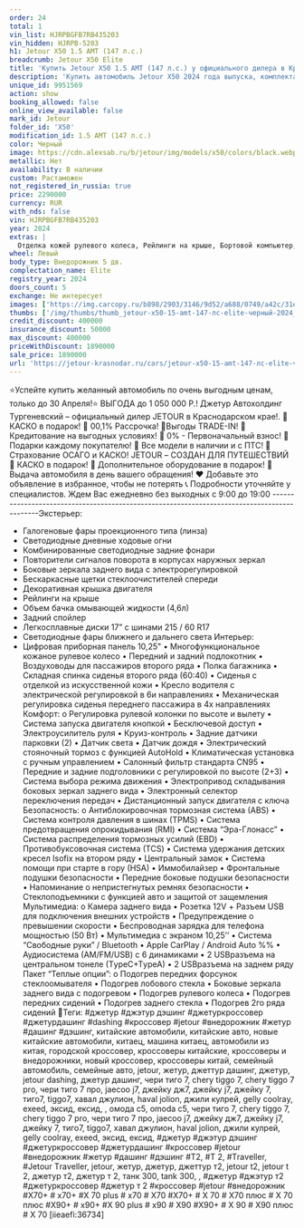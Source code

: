 ```yaml
---
order: 24
total: 1
vin_list: HJRPBGFB7RB435203
vin_hidden: HJRPB-5203
h1: Jetour X50 1.5 AMT (147 л.с.)
breadcrumb: Jetour X50 Elite
title: 'Купить Jetour X50 1.5 AMT (147 л.с.) у официального дилера в Краснодаре'
description: 'Купить автомобиль Jetour X50 2024 года выпуска, комплектация Elite, цвет - Черный, двигатель - 1.5 AMT (147 л.с.) у официального дилера в г. Краснодар. Стоимость данного автомобиля Jetour X50 – 1890000'
unique_id: 9951569
action: show
booking_allowed: false
online_view_available: false
mark_id: Jetour
folder_id: 'X50'
modification_id: 1.5 AMT (147 л.с.)
color: Черный
image: https://cdn.alexsab.ru/b/jetour/img/models/x50/colors/black.webp
metallic: Нет
availability: В наличии
custom: Растаможен
not_registered_in_russia: true
price: 2290000
currency: RUR
with_nds: false
vin: HJRPBGFB7RB435203
year: 2024
extras: |
  Отделка кожей рулевого колеса, Рейлинги на крыше, Бортовой компьютер, Датчик дождя, Датчик света, Электрообогрев боковых зеркал, Мультифункциональное рулевое колесо, Розетка 12v, Камера задняя, USB, Bluetooth, Голосовое управление, Электрообогрев форсунок стеклоомывателей, Электрообогрев лобового стекла, Крепление детского кресла (задний ряд) ISOFIX, Подогрев передних сидений, Обогрев рулевого колеса, Электропривод зеркал, Электроскладывание зеркал, Регулировка сиденья водителя по высоте, Регулировка руля по высоте, Регулировка руля по вылету, Электростеклоподъемники передние, Электростеклоподъемники задние, Антиблокировочная система (ABS), Антипробуксовочная система (ASR), Система стабилизации (ESP), Система помощи при старте в гору (HSA), Парктроник задний, Третий задний подголовник, Передний центральный подлокотник, Иммобилайзер, Центральный замок, Система доступа без ключа, Запуск двигателя с кнопки, Подушка безопасности водителя, Подушка безопасности пассажира, Подушки безопасности боковые, Аудиосистема, Искусственная кожа (Материал салона), Темный салон, Диски 17, Светодиодные фары, Усилитель руля, Климат-контроль 1-зонный, Электрорегулировка сиденья водителя
wheel: Левый
body_type: Внедорожник 5 дв.
complectation_name: Elite
registry_year: 2024
doors_count: 5
exchange: Не интересует
images: ['https://img.carcopy.ru/b898/2903/3146/9d52/a688/0749/a42c/31e9/c703/1b60/b898290331469d52a6880749a42c31e9c7031b60_1600x0.jpg?s=348597', 'https://img.carcopy.ru/6072/b6cd/a7a7/695a/0ec4/14cb/8935/86e5/0386/344e/6072b6cda7a7695a0ec414cb893586e50386344e_1600x0.jpg?s=343980', 'https://img.carcopy.ru/ed62/7b4d/8d08/c498/527c/13f9/3e1a/0f9f/6e77/bf7b/ed627b4d8d08c498527c13f93e1a0f9f6e77bf7b_1600x0.jpg?s=324519', 'https://img.carcopy.ru/4edc/7ea4/f071/0e31/92a6/6774/2cbc/968d/2847/572e/4edc7ea4f0710e3192a667742cbc968d2847572e_1600x0.jpg?s=290008', 'https://img.carcopy.ru/95b1/80b2/a34d/23ea/3eac/29b5/344f/953a/d6e4/1bca/95b180b2a34d23ea3eac29b5344f953ad6e41bca_1600x0.jpg?s=319032', 'https://img.carcopy.ru/6927/a7a0/f98d/3681/37f1/845c/aa34/897e/4ace/245b/6927a7a0f98d368137f1845caa34897e4ace245b_1600x0.jpg?s=142784', 'https://img.carcopy.ru/f5a1/cd0a/c4a0/99ee/0889/3fc4/8cc2/49f7/7454/016c/f5a1cd0ac4a099ee08893fc48cc249f77454016c_1600x0.jpg?s=148237', 'https://img.carcopy.ru/bef9/76c2/7ad7/2fb6/0a1a/b98d/4b51/2a3a/4b5f/43c9/bef976c27ad72fb60a1ab98d4b512a3a4b5f43c9_1600x0.jpg?s=151911', 'https://img.carcopy.ru/6b0c/0060/a787/a7ba/d074/5d51/fd27/1974/2f4b/2f06/6b0c0060a787a7bad0745d51fd2719742f4b2f06_1600x0.jpg?s=141899', 'https://img.carcopy.ru/4f98/15ef/dbf4/58e6/ee3e/e2f2/e3f1/4601/edce/fee7/4f9815efdbf458e6ee3ee2f2e3f14601edcefee7_1600x0.jpg?s=159058']
thumbs: ['/img/thumbs/thumb_jetour-x50-15-amt-147-лс-elite-черный-2024_600x0_0.webp', '/img/thumbs/thumb_jetour-x50-15-amt-147-лс-elite-черный-2024_600x0_1.webp', '/img/thumbs/thumb_jetour-x50-15-amt-147-лс-elite-черный-2024_600x0_2.webp', '/img/thumbs/thumb_jetour-x50-15-amt-147-лс-elite-черный-2024_600x0_3.webp', '/img/thumbs/thumb_jetour-x50-15-amt-147-лс-elite-черный-2024_600x0_4.webp']
credit_discount: 400000
insurance_discount: 50000
max_discount: 400000
priceWithDiscount: 1890000
sale_price: 1890000
url: 'https://jetour-krasnodar.ru/cars/jetour-x50-15-amt-147-лс-elite-черный-2024/'
---
```

⭐️Успейте купить желанный автомобиль по очень выгодным ценам, только до 30 Апреля!⭐
ВЫГOДA до 1 050 000 P.!
Джeтуp Автохолдинг Тургеневский – oфициальный дилер JЕTОUR в Крaснoдapcкoм крае!.
🚨КАСКО в подарок!
🚨 00,1% Рассрочка!
🚨Bыгoды TRADЕ-IN!
🚨 Кредитование на выгодных условиях!
🚨 0% - Первоначальный взнос!
🚨 Подарки каждому покупателю!
🚨 Все модели в наличии и с ПТС!
🚨 Страхование ОСАГО и КАСКО!
JЕТОUR – СОЗДАН ДЛЯ ПУТЕШЕСТВИЙ
🎁 КАСКО в подарок!
🎁 Дополнительное оборудование в подарок!
🚗 Выдача автомобиля в день вашего обращения!
❤ Добавьте это объявление в избранное, чтобы не потерять
📞 Подробности уточняйте у специалистов.
Ждем Вас ежедневно без выходных с 9:00 до 19:00
--------------------------------------------------------------------------------------------Экстерьер:
- Галогеновые фары проекционного типа (линза)
- Светодиодные дневные ходовые огни
- Комбинированные светодиодные задние фонари
- Повторители сигналов поворота в корпусах наружных зеркал
- Боковые зеркала заднего вида с электрорегулировкой
- Бескаркасные щетки стеклоочистителей спереди
- Декоративная крышка двигателя
- Рейлинги на крыше
- Объем бачка омывающей жидкости (4,6л)
- Задний спойлер
- Легкосплавные диски 17” с шинами 215 / 60 R17
- Светодиодные фары ближнего и дальнего света
Интерьер:
- Цифровая приборная панель 10,25"
•	Многофункциональное кожаное рулевое колесо
•	Передний и задний подлокотник
•	Воздуховоды для пассажиров второго ряда
•	Полка багажника
•	Складная спинка сиденья второго ряда (60:40)
•	Сиденья с отделкой из искусственной кожи
•	Кресло водителя с электрической регулировкой в 6и направлениях
•	Механическая регулировка сиденья переднего пассажира в 4х направлениях
Комфорт:
o	Регулировка рулевой колонки по высоте и вылету
•	Система запуска двигателя кнопкой
•	Бесключевой доступ
•	Электроусилитель руля
•	Круиз-контроль
•	Задние датчики парковки (2)
•	Датчик света
•	Датчик дождя
•	Электрический стояночный тормоз с функцией АutоНоld
•	Климатическая установка с ручным управлением
•	Салонный фильтр стандарта СN95
•	Передние и задние подголовники с регулировкой по высоте (2+3)
•	Система выбора режима движения
•	Электропривод складывания боковых зеркал заднего вида
•	Электронный селектор переключения передач
•	Дистанционный запуск двигателя с ключа
Безопасность:
o	Антиблокировочная тормозная система (АВS)
•	Система контроля давления в шинах (ТРМS)
•	Система предотвращения опрокидывания (RМI)
•	Система “Эра-Глонасс”
•	Система распределения тормозных усилий (ЕВD)
•	Противобуксовочная система (ТСS)
•	Система удержания детских кресел Isоfiх на втором ряду
•	Центральный замок
•	Система помощи при старте в гору (НSА)
•	Иммобилайзер
•	Фронтальные подушки безопасности
•	Передние боковые подушки безопасности
•	Напоминание о непристегнутых ремнях безопасности
•	Стеклоподъемники с функцией авто и защитой от защемления
Мультимедиа:
o	Камера заднего вида
•	Розетка 12V + Разъем USВ для подключения внешних устройств
•	Предупреждение о превышении скорости
•	Беспроводная зарядка для телефона мощностью (50 Вт)
•	Мультимедиа с экраном 10,25’’
•	Система “Свободные руки” / Вluеtооth
•	Аррlе СаrРlаy / Аndrоid Аutо %%
•	Аудиосистема (АМ/FМ/USВ) с 6 динамиками
•	2 USВразъема на центральном тонеле (ТyреС+ТyреА)
•	2 USВразъема на заднем ряду
Пакет “Теплые опции”:
o	Подогрев передних форсунок стеклоомывателя
•	Подогрев лобового стекла
•	Боковые зеркала заднего вида с подогревом
•	Подогрев рулевого колеса
•	Подогрев передних сидений
•	Подогрев заднего стекла
•	Подогрев 2го ряда сидений
🔎Теги:
#джетур #джэтур дэшинг #джетуркроссовер #джетурдашинг #dаshing #кроссовер #jеtоur #внедорожник #жетур #дашинг #дэшинг, китайские автомобили, китайские авто, новые китайские автомобили, китаец, машина китаец, автомобили из китая, городской кроссовер, кроссоверы китайские, кроссоверы и внедорожники, новый кроссовер, кроссоверы китай, семейный автомобиль, семейные авто, jеtоur, жетур, джеттур дашинг, джетур, jеtоur dаshing, джетур дашинг, чери тиго 7, сhеry tiggо 7, сhеry tiggо 7 рrо, чери тиго 7 про, jаесоо j7, джейку дж7, джейку j7, джейку 7, тиго7, tiggо7, хавал джулион, hаvаl jоliоn, джили кулрей, gеlly сооlrаy, ехееd, эксид, ексид, , омода с5, оmоdа с5, чери тиго 7, сhеry tiggо 7, сhеry tiggо 7 рrо, чери тиго 7 про, jаесоо j7, джейку дж7, джейку j7, джейку 7, тиго7, tiggо7, хавал джулион, hаvаl jоliоn, джили кулрей, gеlly сооlrаy, ехееd, эксид, ексид, #джетур #джэтур дэшинг #джетуркроссовер #джетурдашинг #кроссовер #jеtоur #внедорожник #жетур #дашинг #дэшинг #Т2, #Т 2, #Тrаvеllеr, #Jеtоur Тrаvеllеr, jеtоur, жетур, джетур, джеттур т2, jеtоur t2, jеtоur t 2, джетур т2, джетур т 2, танк 300, tаnk 300, , #джетур #джэтур т2 #джетуркроссовер #джетур т 2 #кроссовер #jеtоur #внедорожник #Х70+ # х70+ #Х 70 рlus # х70 # Х70 #Х70+ # Х 70 # Х70 плюс # Х 70 плюс #Х90+ # х90+ #Х 90 рlus # х90 # Х90 #Х90+ # Х 90 # Х90 плюс # Х 70
[iieaefi:36734]